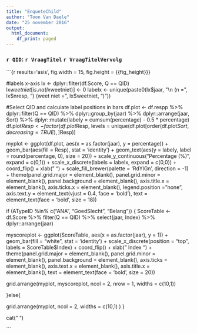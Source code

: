 ```yaml
---
title: "EnqueteChild"
author: "Toon Van Daele"
date: "25 november 2016"
output:
  html_document:
    df_print: paged
---
```


### `r QID`: `r VraagTitel` `r VraagTitelVervolg`

```{r results='asis', fig.width = 15, fig.height = {{fig_height}}}

#labels x-axis
lx <- dplyr::filter(df.Score, Q == QID)
lx$weetniet[is.na(lx$weetniet)] <- 0
labelx <- unique(paste0(lx$jaar, "\n (n =", lx$nresp, ") \n (weet niet =", lx$weetniet, ")"))

#Select QID and calculate label positions in bars
df.plot <- df.respp %>%
  dplyr::filter(Q == QID) %>%
  dplyr::group_by(jaar) %>%
  dplyr::arrange(jaar, Sort) %>%
  dplyr::mutate(labely = cumsum(percentage) - 0.5 * percentage)
df.plot$Resp <- factor(df.plot$Resp, levels = unique(df.plot[order(df.plot$Sort, decreasing = TRUE),]$Resp))

myplot <- ggplot(df.plot, aes(x = as.factor(jaar), y = percentage)) +
  geom_bar(aes(fill = Resp), stat = 'identity') +
  geom_text(aes(y = labely, label = round(percentage, 0), size = 20)) +
  scale_y_continuous("Percentage (%)", expand = c(0,1)) +
  scale_x_discrete(labels = labelx, expand = c(0,0)) +
  coord_flip() +
  xlab(" ") +
  scale_fill_brewer(palette = 'RdYlGn', direction = -1) +
  theme(panel.grid.major = element_blank(), panel.grid.minor = element_blank(),
        panel.background = element_blank(), axis.title.x = element_blank(),
        axis.ticks.x = element_blank(),
        legend.position = "none",
        axis.text.y = element_text(vjust = 0.4, face = 'bold'),
        text = element_text(face = 'bold', size = 18))

if (ATypeID %in% c("ANA", "GoedSlecht", "Belang")) {
  ScoreTable <- df.Score %>%
                  filter(Q == QID) %>%
                  select(jaar, Index) %>%
                  dplyr::arrange(jaar)

  myscoreplot <- ggplot(ScoreTable, aes(x = as.factor(jaar), y = 1)) +
    geom_bar(fill = "white", stat = 'identity') +
    scale_x_discrete(position = "top", labels = ScoreTable$Index) +
    coord_flip() + xlab(" Index ") +
    theme(panel.grid.major = element_blank(), panel.grid.minor = element_blank(),
          panel.background = element_blank(),
          axis.ticks = element_blank(),
          axis.text.x = element_blank(),
          axis.title.x = element_blank(),
          text = element_text(face = 'bold', size = 20))

   grid.arrange(myplot, myscoreplot, ncol = 2, nrow = 1, widths = c(10,1))

 }else{

  grid.arrange(myplot, ncol = 2, widths = c(10,1) )
}

cat("  \n")

```


  
